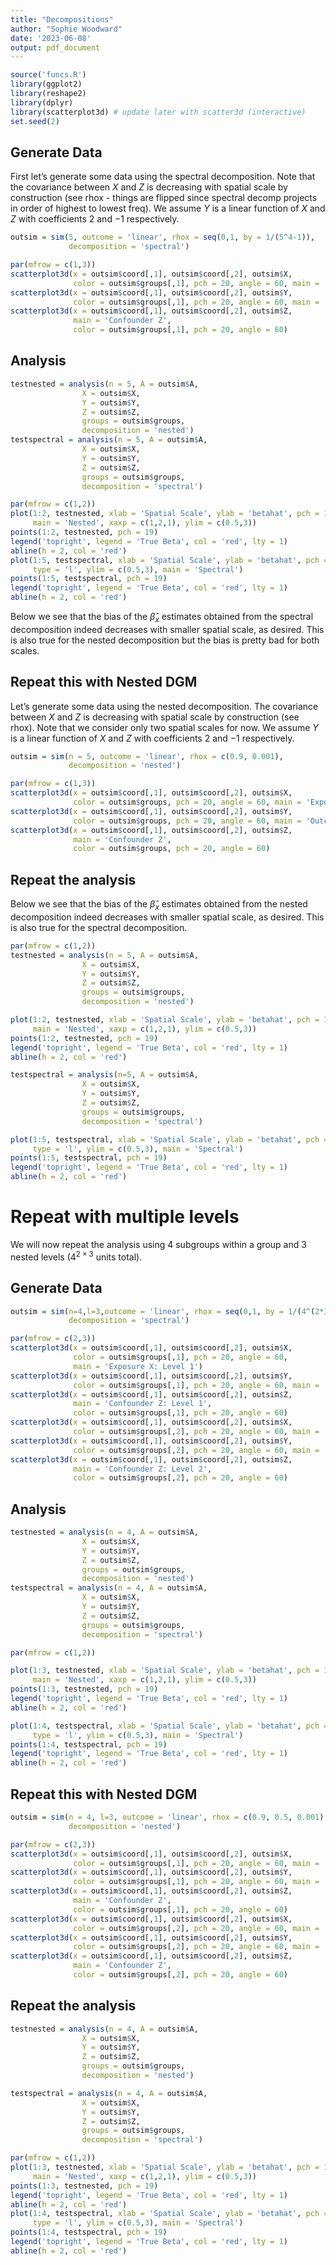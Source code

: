 ```yaml
---
title: "Decompositions"
author: "Sophie Woodward"
date: '2023-06-08'
output: pdf_document
---
```


```r
source('funcs.R')
library(ggplot2)
library(reshape2)
library(dplyr)
library(scatterplot3d) # update later with scatter3d (interactive)
set.seed(2)
```

## Generate Data
First let's generate some data using the spectral decomposition. Note that the covariance between $X$ and $Z$ is decreasing with spatial scale by construction (see rhox - things are flipped since spectral decomp projects in order of highest to lowest freq). We assume $Y$ is a linear function of $X$ and $Z$ with coefficients $2$ and $-1$ respectively.
```r
outsim = sim(5, outcome = 'linear', rhox = seq(0,1, by = 1/(5^4-1)),
             decomposition = 'spectral')

par(mfrow = c(1,3))
scatterplot3d(x = outsim$coord[,1], outsim$coord[,2], outsim$X, 
              color = outsim$groups[,1], pch = 20, angle = 60, main = 'Exposure X')
scatterplot3d(x = outsim$coord[,1], outsim$coord[,2], outsim$Y, 
              color = outsim$groups[,1], pch = 20, angle = 60, main = 'Outcome Y')
scatterplot3d(x = outsim$coord[,1], outsim$coord[,2], outsim$Z, 
              main = 'Confounder Z',
              color = outsim$groups[,1], pch = 20, angle = 60)

```

## Analysis

```r
testnested = analysis(n = 5, A = outsim$A, 
                X = outsim$X, 
                Y = outsim$Y, 
                Z = outsim$Z, 
                groups = outsim$groups,
                decomposition = 'nested')
testspectral = analysis(n = 5, A = outsim$A, 
                X = outsim$X, 
                Y = outsim$Y, 
                Z = outsim$Z, 
                groups = outsim$groups,
                decomposition = 'spectral')

par(mfrow = c(1,2))
plot(1:2, testnested, xlab = 'Spatial Scale', ylab = 'betahat', pch = 19, type = 'l', 
     main = 'Nested', xaxp = c(1,2,1), ylim = c(0.5,3))
points(1:2, testnested, pch = 19)
legend('topright', legend = 'True Beta', col = 'red', lty = 1)
abline(h = 2, col = 'red')
plot(1:5, testspectral, xlab = 'Spatial Scale', ylab = 'betahat', pch = 19,
     type = 'l', ylim = c(0.5,3), main = 'Spectral')
points(1:5, testspectral, pch = 19)
legend('topright', legend = 'True Beta', col = 'red', lty = 1)
abline(h = 2, col = 'red')
```
Below we see that the bias of the $\hat{\beta}_x$ estimates obtained from the spectral decomposition indeed decreases with smaller spatial scale, as desired. This is also true for the nested decomposition but the bias is pretty bad for both scales.

## Repeat this with Nested DGM
Let's generate some data using the nested decomposition. The covariance between $X$ and $Z$ is decreasing with spatial scale by construction (see rhox). Note that we consider only two spatial scales for now. We assume $Y$ is a linear function of $X$ and $Z$ with coefficients $2$ and $-1$ respectively.
```r
outsim = sim(n = 5, outcome = 'linear', rhox = c(0.9, 0.001),
             decomposition = 'nested')

par(mfrow = c(1,3))
scatterplot3d(x = outsim$coord[,1], outsim$coord[,2], outsim$X, 
              color = outsim$groups, pch = 20, angle = 60, main = 'Exposure X')
scatterplot3d(x = outsim$coord[,1], outsim$coord[,2], outsim$Y, 
              color = outsim$groups, pch = 20, angle = 60, main = 'Outcome Y')
scatterplot3d(x = outsim$coord[,1], outsim$coord[,2], outsim$Z, 
              main = 'Confounder Z',
              color = outsim$groups, pch = 20, angle = 60)
```

## Repeat the analysis
Below we see that the bias of the $\hat{\beta}_x$ estimates obtained from the nested decomposition indeed decreases with smaller spatial scale, as desired. This is also true for the spectral decomposition.
```r
par(mfrow = c(1,2))
testnested = analysis(n = 5, A = outsim$A, 
                X = outsim$X, 
                Y = outsim$Y, 
                Z = outsim$Z, 
                groups = outsim$groups,
                decomposition = 'nested')

plot(1:2, testnested, xlab = 'Spatial Scale', ylab = 'betahat', pch = 19, type = 'l', 
     main = 'Nested', xaxp = c(1,2,1), ylim = c(0.5,3))
points(1:2, testnested, pch = 19)
legend('topright', legend = 'True Beta', col = 'red', lty = 1)
abline(h = 2, col = 'red')

testspectral = analysis(n=5, A = outsim$A, 
                X = outsim$X, 
                Y = outsim$Y, 
                Z = outsim$Z, 
                groups = outsim$groups,
                decomposition = 'spectral')

plot(1:5, testspectral, xlab = 'Spatial Scale', ylab = 'betahat', pch = 19,
     type = 'l', ylim = c(0.5,3), main = 'Spectral')
points(1:5, testspectral, pch = 19)
legend('topright', legend = 'True Beta', col = 'red', lty = 1)
abline(h = 2, col = 'red')
```

\newpage
# Repeat with multiple levels
We will now repeat the analysis using $4$ subgroups within a group and $3$ nested levels ($4^{2 \times 3}$ units total).

## Generate Data
```r
outsim = sim(n=4,l=3,outcome = 'linear', rhox = seq(0,1, by = 1/(4^(2*3)-1)),
             decomposition = 'spectral')

par(mfrow = c(2,3))
scatterplot3d(x = outsim$coord[,1], outsim$coord[,2], outsim$X, 
              color = outsim$groups[,1], pch = 20, angle = 60, 
              main = 'Exposure X: Level 1')
scatterplot3d(x = outsim$coord[,1], outsim$coord[,2], outsim$Y, 
              color = outsim$groups[,1], pch = 20, angle = 60, main = 'Outcome Y: Level 1')
scatterplot3d(x = outsim$coord[,1], outsim$coord[,2], outsim$Z, 
              main = 'Confounder Z: Level 1',
              color = outsim$groups[,1], pch = 20, angle = 60)
scatterplot3d(x = outsim$coord[,1], outsim$coord[,2], outsim$X, 
              color = outsim$groups[,2], pch = 20, angle = 60, main = 'Exposure X: Level 2')
scatterplot3d(x = outsim$coord[,1], outsim$coord[,2], outsim$Y, 
              color = outsim$groups[,2], pch = 20, angle = 60, main = 'Outcome Y: Level 2')
scatterplot3d(x = outsim$coord[,1], outsim$coord[,2], outsim$Z, 
              main = 'Confounder Z: Level 2',
              color = outsim$groups[,2], pch = 20, angle = 60)
```

## Analysis
```r
testnested = analysis(n = 4, A = outsim$A, 
                X = outsim$X, 
                Y = outsim$Y, 
                Z = outsim$Z, 
                groups = outsim$groups,
                decomposition = 'nested')
testspectral = analysis(n = 4, A = outsim$A, 
                X = outsim$X, 
                Y = outsim$Y, 
                Z = outsim$Z, 
                groups = outsim$groups,
                decomposition = 'spectral')

par(mfrow = c(1,2))

plot(1:3, testnested, xlab = 'Spatial Scale', ylab = 'betahat', pch = 19, type = 'l', 
     main = 'Nested', xaxp = c(1,2,1), ylim = c(0.5,3))
points(1:3, testnested, pch = 19)
legend('topright', legend = 'True Beta', col = 'red', lty = 1)
abline(h = 2, col = 'red')

plot(1:4, testspectral, xlab = 'Spatial Scale', ylab = 'betahat', pch = 19,
     type = 'l', ylim = c(0.5,3), main = 'Spectral')
points(1:4, testspectral, pch = 19)
legend('topright', legend = 'True Beta', col = 'red', lty = 1)
abline(h = 2, col = 'red')
```

## Repeat this with Nested DGM
```r
outsim = sim(n = 4, l=3, outcome = 'linear', rhox = c(0.9, 0.5, 0.001),
             decomposition = 'nested')

par(mfrow = c(2,3))
scatterplot3d(x = outsim$coord[,1], outsim$coord[,2], outsim$X, 
              color = outsim$groups[,1], pch = 20, angle = 60, main = 'Exposure X')
scatterplot3d(x = outsim$coord[,1], outsim$coord[,2], outsim$Y, 
              color = outsim$groups[,1], pch = 20, angle = 60, main = 'Outcome Y')
scatterplot3d(x = outsim$coord[,1], outsim$coord[,2], outsim$Z, 
              main = 'Confounder Z',
              color = outsim$groups[,1], pch = 20, angle = 60)
scatterplot3d(x = outsim$coord[,1], outsim$coord[,2], outsim$X, 
              color = outsim$groups[,2], pch = 20, angle = 60, main = 'Exposure X')
scatterplot3d(x = outsim$coord[,1], outsim$coord[,2], outsim$Y, 
              color = outsim$groups[,2], pch = 20, angle = 60, main = 'Outcome Y')
scatterplot3d(x = outsim$coord[,1], outsim$coord[,2], outsim$Z, 
              main = 'Confounder Z',
              color = outsim$groups[,2], pch = 20, angle = 60)
```

## Repeat the analysis
```r
testnested = analysis(n = 4, A = outsim$A, 
                X = outsim$X, 
                Y = outsim$Y, 
                Z = outsim$Z, 
                groups = outsim$groups,
                decomposition = 'nested')

testspectral = analysis(n = 4, A = outsim$A, 
                X = outsim$X, 
                Y = outsim$Y, 
                Z = outsim$Z, 
                groups = outsim$groups,
                decomposition = 'spectral')

par(mfrow = c(1,2))
plot(1:3, testnested, xlab = 'Spatial Scale', ylab = 'betahat', pch = 19, type = 'l', 
     main = 'Nested', xaxp = c(1,2,1), ylim = c(0.5,3))
points(1:3, testnested, pch = 19)
legend('topright', legend = 'True Beta', col = 'red', lty = 1)
abline(h = 2, col = 'red')
plot(1:4, testspectral, xlab = 'Spatial Scale', ylab = 'betahat', pch = 19,
     type = 'l', ylim = c(0.5,3), main = 'Spectral')
points(1:4, testspectral, pch = 19)
legend('topright', legend = 'True Beta', col = 'red', lty = 1)
abline(h = 2, col = 'red')
```


